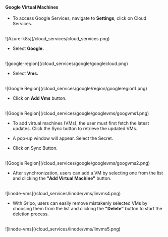 #### Google Virtual Machines

* To access Google Services, navigate to <b>Settings</b>, click on Cloud Services.
<br />
![Azure-k8s](/cloud_services/cloud_services.png)<br />

* Select <b>Google.</b>
<br />
![google-region](/cloud_services/google/googlecloud.png)<br />

* Select <b>Vms.</b>
<br />
![Google Region](/cloud_services/google/region/googleregion1.png) <br />

* Click on <b>Add Vms</b> button.
<br />
![Google Region](/cloud_services/google/googlevms/googvms1.png) 
<br />

* To add virtual machines (VMs), the user must first fetch the latest updates. Click the Sync button to retrieve the updated VMs.

* A pop-up window will appear. Select the Secret.
* Click on Sync Button.
<br />
![Google Region](/cloud_services/google/googlevms/googvms2.png) <br />

* After synchronization, users can add a VM by selecting one from the list and clicking the <b>"Add Virtual Machine"</b> button.

<br />
![linode-vms](/cloud_services/linode/vms/linvms4.png)<br />

* With Gripo, users can easily remove mistakenly selected VMs by choosing them from the list and clicking the <b>"Delete"</b> button to start the deletion process.

<br />
![linode-vms](/cloud_services/linode/vms/linvms5.png)<br />
